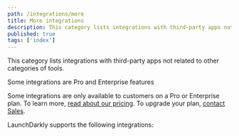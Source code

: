 ```yaml
---
path: /integrations/more
title: More integrations
description: This category lists integrations with third-party apps not related to other categories of tools.
published: true
tags: ['index']
---
```


This category lists integrations with third-party apps not related to other categories of tools.

<Callout intent="primary">
<CalloutTitle>Some integrations are Pro and Enterprise features</CalloutTitle>
<CalloutDescription>

Some integrations are only available to customers on a Pro or Enterprise plan. To learn more, [read about our pricing](https://launchdarkly.com/pricing/). To upgrade your plan, [contact Sales](https://launchdarkly.com/contact-sales/).

</CalloutDescription>
</Callout>

LaunchDarkly supports the following integrations:

<ChildPageList path="/integrations/more" />
